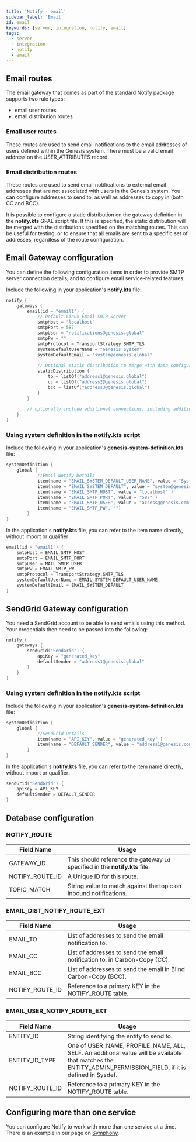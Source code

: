 ```yaml
---
title: 'Notify - email'
sidebar_label: 'Email'
id: email
keywords: [server, integration, notify, email]
tags:
  - server
  - integration
  - notify
  - email
---
```


## Email routes
The email gateway that comes as part of the standard Notify package supports two rule types:

- email user routes
- email distribution routes

### Email user routes
These routes are used to send email notifications to the email addresses of users defined within the Genesis system. There must be a valid email address on the USER_ATTRIBUTES record.

### Email distribution routes
These routes are used to send email notifications to external email addresses that are not associated with users in the Genesis system. You can configure addresses to send to, as well as addresses to copy in (both CC and BCC).

It is possible to configure a static distribution on the gateway definition in the **notify.kts** GPAL script file. If this is specified, the static distribution will be merged with the distributions specified on the matching routes. This can be useful for testing, or to ensure that all emails are sent to a specific set of addresses, regardless of the route configuration.

## Email Gateway configuration

You can define the following configuration items in order to provide SMTP server connection details, and to configure email service-related features.

Include the following in your application's **notify.kts** file:

```kotlin
notify {
    gateways {
        email(id = "email1") {
            // Default Linux Email SMTP Server
            smtpHost = "localhost"
            smtpPort = 587
            smtpUser = "notifications@genesis.global"
            smtpPw = ""
            smtpProtocol = TransportStrategy.SMTP_TLS
            systemDefaultUserName = "Genesis System"
            systemDefaultEmail = "system@genesis.global"
			
		    // Optional static distribution to merge with data configured on email distribution routes	
			staticDistribution { 
                to = listOf("address1@genesis.global")
                cc = listOf("address2@genesis.global")
                bcc = listOf("address3@genesis.global")
            }
		}
		
		// optionally include additional connections, including additional Symphony, Email
    }
}
```

### Using system definition in the notify.kts script

Include the following in your application's **genesis-system-definition.kts** file:

```kotlin
systemDefinition {
    global {
            //Email Notify Details
            item(name = "EMAIL_SYSTEM_DEFAULT_USER_NAME", value = "System Genesis" )
            item(name = "EMAIL_SYSTEM_DEFAULT", value = "system@genesis.com" )
            item(name = "EMAIL_SMTP_HOST", value = "localhost" )
            item(name = "EMAIL_SMTP_PORT", value = "587" )
            item(name = "EMAIL_SMTP_USER", value = "access@genesis.com" )
            item(name = "EMAIL_SMTP_PW", "")
        }
}
```

In the application's **notify.kts** file, you can refer to the item name directly, without import or qualifier:


```Kotlin
email(id = "email1") {
	smtpHost = EMAIL_SMTP_HOST
	smtpPort = EMAIL_SMTP_PORT
	smtpUser = MAIL_SMTP_USER
	smtpPw = EMAIL_SMTP_PW
	smtpProtocol = TransportStrategy.SMTP_TLS
	systemDefaultUserName = EMAIL_SYSTEM_DEFAULT_USER_NAME
	systemDefaultEmail = EMAIL_SYSTEM_DEFAULT
}
```

## SendGrid Gateway configuration
You need a SendGrid account to be able to send emails using this method. Your credentials then need to be passed into the following:

```kotlin
notify {
    gateways {
        sendGrid("SendGrid") {
            apiKey = "generated_key"
            defaultSender = "address1@genesis.global"
        }
    }
}
```

### Using system definition in the notify.kts script

Include the following in your application's **genesis-system-definition.kts** file:

```kotlin
systemDefinition {
    global {
            //SendGrid Details
            item(name = "API_KEY", value = "generated_key" )
            item(name = "DEFAULT_SENDER", value = "address1@genesis.com" )
        }
}
```

In the application's **notify.kts** file, you can refer to the item name directly, without import or qualifier:

```Kotlin
sendGrid("SendGrid") {
    apiKey = API_KEY
    defaultSender = DEFAULT_SENDER
}
```

## Database configuration

### NOTIFY_ROUTE

| Field Name | Usage |
| --- | --- |
| GATEWAY_ID | This should reference the gateway `id` specified in the **notify.kts** file.   |
| NOTIFY_ROUTE_ID | A Unique ID for this route. |
| TOPIC_MATCH | String value to match against the topic on inbound notifications.  |


### EMAIL_DIST_NOTIFY_ROUTE_EXT

| Field Name | Usage |
| --- | --- |
| EMAIL_TO | List of addresses to send the email notification to.
| EMAIL_CC | List of addresses to send the email notification to, in Carbon-Copy (CC). | 
| EMAIL_BCC | List of addresses to send the email in Blind Carbon-Copy (BCC). | 
| NOTIFY_ROUTE_ID | Reference to a primary KEY in the NOTIFY_ROUTE table. |


### EMAIL_USER_NOTIFY_ROUTE_EXT
| Field Name | Usage |
| --- | --- |
| ENTITY_ID | String identifying the entity to send to. |
| ENTITY_ID_TYPE | One of USER_NAME, PROFILE_NAME, ALL, SELF. An additional value will be available that matches the ENTITY_ADMIN_PERMISSION_FIELD, if it is defined in Sysdef. | 
| NOTIFY_ROUTE_ID | Reference to a primary KEY in the NOTIFY_ROUTE table. |

## Configuring more than one service
You can configure Notify to work with more than one service at a time. There is an example in our page on [Symphony](../../../../components/notifications/notifications-server/symphony/#configuring-more-than-one-service).
